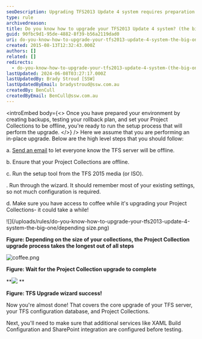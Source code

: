 ```yaml
---
seoDescription: Upgrading TFS2013 Update 4 system requires preparation and a step-by-step process, including notifying users of downtime, ensuring project collections are offline, running the setup tool, and configuring additional services.
type: rule
archivedreason:
title: Do you know how to upgrade your TFS2013 Update 4 system? (the big one)
guid: 90fbc9d1-95de-4882-8f39-b56a2119dad0
uri: do-you-know-how-to-upgrade-your-tfs2013-update-4-system-the-big-one
created: 2015-08-13T12:32:43.000Z
authors: []
related: []
redirects:
  - do-you-know-how-to-upgrade-your-tfs2013-update-4-system-(the-big-one)
lastUpdated: 2024-06-08T03:27:17.000Z
lastUpdatedBy: Brady Stroud [SSW]
lastUpdatedByEmail: bradystroud@ssw.com.au
createdBy: BenCull
createdByEmail: BenCull@ssw.com.au
---
```


<introEmbed
  body={<>
Once you have prepared your environment by creating backups, testing your rollback plan, and set your Project Collections to be offline, you're ready to run the setup process that will perform the upgrade.
  </>}
/>
Here we assume that you are performing an in-place upgrade. Below are the high level steps that you should follow:

a. [Send an email](http://www.ssw.com.au/SSW/Standards/Rules/RulesToBetterNetworks.aspx#rebootrestart) to let everyone know the TFS server will be offline.

b. Ensure that your Project Collections are offline.

c. Run the setup tool from the TFS 2015 media (or ISO).

. Run through the wizard. It should remember most of your existing settings, so not much configuration is required.

d. Make sure you have access to coffee while it's upgrading your Project Collections- it could take a while!

![](/uploads/rules/do-you-know-how-to-upgrade-your-tfs2013-update-4-system-the-big-one/depending size.png)

**Figure: Depending on the size of your collections, the Project Collection upgrade process takes the longest out of all steps**

![coffee.png](/uploads/rules/do-you-know-how-to-upgrade-your-tfs2013-update-4-system-the-big-one/coffee2.png)

**Figure: Wait for the Project Collection upgrade to complete**

**![](/uploads/rules/do-you-know-how-to-upgrade-your-tfs2013-update-4-system-the-big-one/success.png)
**

**Figure: TFS Upgrade wizard success!**

Now you're almost done! That covers the core upgrade of your TFS server, your TFS configuration database, and Project Collections.

Next, you'll need to make sure that additional services like XAML Build Configuration and SharePoint integration are configured before testing.
